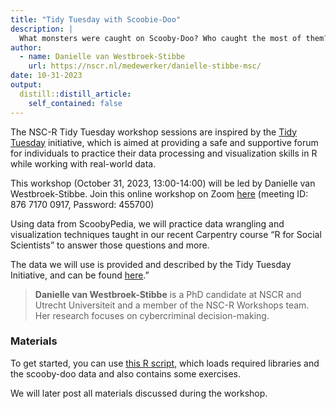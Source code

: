 ```yaml
---
title: "Tidy Tuesday with Scoobie-Doo"
description: |
  What monsters were caught on Scooby-Doo? Who caught the most of them? How many of them remained uncaught?
author:
  - name: Danielle van Westbroek-Stibbe
    url: https://nscr.nl/medewerker/danielle-stibbe-msc/
date: 10-31-2023
output:
  distill::distill_article:
    self_contained: false
---
```

The NSC-R Tidy Tuesday workshop sessions are inspired by the [Tidy Tuesday](https://www.tidytuesday.com/) initiative, which is aimed at providing a safe and supportive forum for individuals to practice their data processing and visualization skills in R while working with real-world data. 

This workshop (October 31, 2023, 13:00-14:00) will be led by Danielle van Westbroek-Stibbe. Join this online workshop on Zoom [here](https://us02web.zoom.us/j/87671700917?pwd=aThJWkpzNEtESE40M2VzdnlodXEzdz09) (meeting ID: 876 7170 0917, Password: 455700)

Using data from ScoobyPedia, we will practice data wrangling and visualization techniques taught in our recent Carpentry course "R for Social Scientists" to answer those questions and more.

The data we will use is provided and described by the Tidy Tuesday Initiative, and can be found [here](https://github.com/rfordatascience/tidytuesday/blob/master/data/2021/2021-07-13/readme.md)."


> **Danielle van Westbroek-Stibbe** is a PhD candidate at NSCR and Utrecht Universiteit and a member of the NSC-R Workshops team. Her research focuses on cybercriminal decision-making.

### Materials

To get started, you can use [this R script](https://nscrweb.netlify.app/materials/2023-10-31-scoobie-doo/scooby-do_exercises.R), which loads required libraries and the scooby-doo data and also contains some exercises. 

We will later post all materials discussed during the workshop.